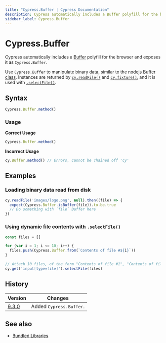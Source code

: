 ```yaml
---
title: "Cypress.Buffer | Cypress Documentation"
description: Cypress automatically includes a Buffer polyfill for the browser and exposes it as `Cypress.Buffer`.
sidebar_label: Cypress.Buffer
---
```


<ProductHeading product="app" />

# Cypress.Buffer

Cypress automatically includes a [Buffer](https://github.com/feross/buffer)
polyfill for the browser and exposes it as `Cypress.Buffer`.

Use `Cypress.Buffer` to manipulate binary data, similar to the
[nodejs Buffer class](https://nodejs.org/api/buffer.html). Instances are
returned by [`cy.readFile()`](/api/commands/readfile) and
[`cy.fixture()`](/api/commands/fixture), and it is used with
[`.selectFile()`](/api/commands/selectfile).

## Syntax

```javascript
Cypress.Buffer.method()
```

### Usage

<Icon name="check-circle" color="green" /> **Correct Usage**

```javascript
Cypress.Buffer.method()
```

<Icon name="exclamation-triangle" color="red" /> **Incorrect Usage**

```javascript
cy.Buffer.method() // Errors, cannot be chained off 'cy'
```

## Examples

### Loading binary data read from disk

```javascript
cy.readFile('images/logo.png', null).then((file) => {
  expect(Cypress.Buffer.isBuffer(file)).to.be.true
  // Do something with `file` Buffer here
})
```

### Using dynamic file contents with `.selectFile()`

```javascript
const files = []

for (var i = 1; i <= 10; i++) {
  files.push(Cypress.Buffer.from(`Contents of file #${i}`))
}

// Attach 10 files, of the form "Contents of file #1", "Contents of file #2", etc.
cy.get('input[type=file]').selectFile(files)
```

## History

| Version                            | Changes                 |
| ---------------------------------- | ----------------------- |
| [9.3.0](/app/references/changelog) | Added `Cypress.Buffer`. |

## See also

- [Bundled Libraries](/app/references/bundled-libraries)
